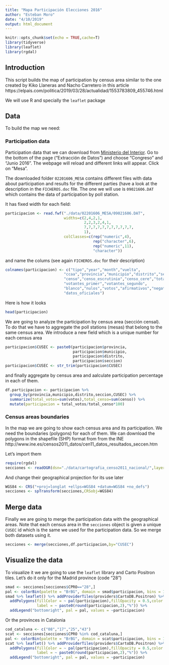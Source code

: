 ```yaml
---
title: "Mapa Participación Elecciones 2016"
author: "Esteban Moro"
date: "4/10/2019"
output: html_document
---
```


```r
knitr::opts_chunk$set(echo = TRUE,cache=T)
library(tidyverse)
library(leaflet)
library(rgdal)
```

## Introduction

This script builds the map of participation by census area similar to the one created by Kiko Llaneras and Nacho Carretero in this article 
https://elpais.com/politica/2019/03/28/actualidad/1553783809_455746.html

We will use R and specially the `leaflet` package


## Data

To build the map we need:

### Participation data

Participation data that we can download from [Ministerio del Interior](http://www.infoelectoral.mir.es/infoelectoral/min/areaDescarga.html). Go to the bottom of the page ("Extracción de Datos") and choose "Congreso" and "Junio 2016". The webpage will reload and different links will appear. Click on "Mesa".

The downloaded folder `02201606_MESA` contains different files with data about participation and results for the different parties (have a look at the description in the `FICHEROS.doc` file. The one we will use is `09021606.DAT` which contains the data of participation by poll station.

It has fixed width for each field:

```r
participacion <- read.fwf("./data/02201606_MESA/09021606.DAT",	
                          widths=c(2,4,2,1,	
                                   2,2,3,2,4,1,	
                                   7,7,7,7,7,7,7,7,7,7,7,	
                                   1),	
                          colClasses=c(rep("numeric",4),	
                                       rep("character",6),	
                                       rep("numeric",11),	
                                       "character"))
```

and name the colums (see again `FICHEROS.doc` for their description)

```r
colnames(participacion) <- c("tipo","year","month","vuelta",	
                          "ccaa","provincia","municipio","distrito","seccion","mesa",	
                          "censo","censo_escrutinio","censo_cere","total_cere",	
                          "votantes_primer","votantes_segundo",	
                          "blanco","nulos","votos","afirmativos","negativos",	
                          "datos_oficiales")	
```

Here is how it looks

```r
head(participacion)
```

We are going to analyze the participation by census area (sección censal). To do that we have to aggregate the poll stations (mesas) that belong to the same census area. We introduce a new field which is a unique number for each census area

```r
participacion$CUSEC <- paste0(participacion$provincia,
                              participacion$municipio,
                              participacion$distrito,
                              participacion$seccion)	
participacion$CUSEC <- str_trim(participacion$CUSEC)	
```

and finally aggregate by census area and aalculate participation percentage in each of them.

```r
df.participacion <- participacion %>% 	
  group_by(provincia,municipio,distrito,seccion,CUSEC) %>% 	
  summarize(total_votos=sum(votos),total_censo=sum(censo)) %>%	
  mutate(participacion = total_votos/total_censo*100)	
```

### Census areas boundaries

In the map we are going to show each census area and its participation. We need the boundaries (polygons) for each of them. We can download the polygons in the shapefile (SHP) format from from the INE http://www.ine.es/censos2011_datos/cen11_datos_resultados_seccen.htm

Let's import them
```r
require(rgdal)	
secciones <- readOGR(dsn="./data/cartografia_censo2011_nacional/",layer="SECC_CPV_E_20111101_01_R_INE",verbose = F)	
```

And change their geographical projection for its use later

```r
WGS84 <- CRS("+proj=longlat +ellps=WGS84 +datum=WGS84 +no_defs")	
secciones <- spTransform(secciones,CRSobj=WGS84)	
```

## Merge data

Finally we are going to merge the participation data with the geographical areas. Note that each census area in the `secciones` object is given a unique `CUSEC` id which is the same we used for the participation data. So we merge both datasets using it.	

```r
secciones <- merge(secciones,df.participacion,by="CUSEC")	
```


## Visualize the data

To visualize it we are going to use the `leaflet` library and Carto Positron tiles. Let's do it only for the Madrid province (code "28")

```r
smad <- secciones[secciones$CPRO=="28",]	
pal <- colorBin(palette = "BrBG", domain = smad$participacion, bins = 10)	
smad %>% leaflet() %>% addProviderTiles(providers$CartoDB.Positron) %>%	
  addPolygons(fillColor = ~ pal(participacion),fillOpacity = 0.5,color = "white",weight = 1,	
              label = ~ paste0(round(participacion,2),"%")) %>% 	
  addLegend("bottomright", pal = pal, values = ~participacion)	
```

Or the provinces in Catalonia

```r
cod_cataluna <- c("08","17","25","43")
scat <- secciones[secciones$CPRO %in% cod_cataluna,]
pal <- colorBin(palette = "BrBG", domain = scat$participacion, bins = 10)	
scat %>% leaflet() %>% addProviderTiles(providers$CartoDB.Positron) %>%	
  addPolygons(fillColor = ~ pal(participacion),fillOpacity = 0.5,color = "white",weight = 1,	
              label = ~ paste0(round(participacion,2),"%")) %>% 	
  addLegend("bottomright", pal = pal, values = ~participacion)

```

